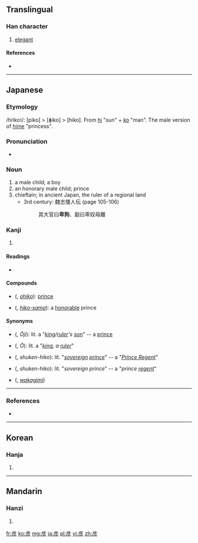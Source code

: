 {{also|彥}}
==Translingual==

===Han character===
{{Han char|rn=59|rad=彡|as=06|sn=9|four=|canj=卜竹竹竹竹 (YHHHH)}}

# [[elegant]]

====References====
* {{Han ref|kx=0363.131|dkj=09981|hdz=20854.090|uh=5F66|ud=24422}}

----

==Japanese==
===Etymology===

/hi<small>1</small>ko<small>1</small>/: [piko] > [ɸiko] > [hiko].
From [[日|hi]] "sun" + [[子|ko]] "man". The male version of [[姫|hime]] "princess".

===Pronunciation===
* {{IPA|[çiko]|lang=ja}}

===Noun===
{{ja-noun|k|hira=ひこ|rom=hiko}}

# a male child; a boy
# an honorary male child; prince
# chieftain; in ancient Japan, the ruler of a regional land
#* 3rd century: 魏志倭人伝 (page 105-106)
#*: 其大官曰'''卑狗'''、副曰卑奴母離

===Kanji===
{{ja-kanji|grade=n|rs=彡06}}

# {{defn|lang=ja|sort=彡06}}

====Readings====
* {{ja-readings|on=[[げん]] (gen)|kun=[[ひこ]] (hiko)}}

====Compounds====
* {{l|ja|御彦}} ({{l|ja|おひこ}}, ''[[ohiko]]''): [[prince]]
* {{l|ja|彦様}} ({{l|ja|ひこさま}}, ''[[hiko-sama]]''): a [[honorable]] prince

==== Synonyms ====
* {{l|ja|王子}} ({{l|ja|おうこ}}, ''Ōji''): lit. a "''[[king]]/[[ruler]]'s [[son]]''" -- a [[prince]]
* {{l|ja|王}} ({{l|ja|おう}}, ''Ō''): lit. a "''[[king]], a [[ruler]]''"
* {{l|ja|主権彦}} ({{l|ja|しゅけんひこ}}, ''shuken-hiko''): lit. "''[[sovereign]] [[prince]]''" -- a "''[[Prince Regent]]''"
* {{l|ja|主權彦}} ({{l|ja|しゅけんひこ}}, ''shuken-hiko''): lit. "''sovereign prince''" -- a "''prince [[regent]]''"
* {{l|ja|若君}} ({{l|ja|わかぎみ}}, ''[[wakagimi]]'')

----

===References===
* {{reference-book
 | last = Ishihara
 | first = Michihiro
 | authorlink =
 | coauthors =
 | title = Shintei Gishi Wajinden: Chūgoku Seishi Nihonden (1)
 | origyear = c. 3rd century
 | date = 1985-05-16
 | pages = p. 105-106
 | publisher = Iwanami Shoten
 | location = Tōkyō
 | language = Japanese
 | id = ISBN 4-00-334011-6
}}

----

==Korean==

===Hanja===
{{ko-hanja|hangeul=언|eumhun=|rv=eon|mr=ŏn|y=en}}

# {{defn|lang=ko|sort=彡06}}

----

==Mandarin==

===Hanzi===
{{cmn-hanzi|tra=彥|pin=[[yàn]] ([[yan4]])|wg=yen<sup>4</sup>}}

# {{defn|lang=cmn|sort=彡06}}

[[fr:彦]]
[[ko:彦]]
[[mg:彦]]
[[ja:彦]]
[[pl:彦]]
[[vi:彦]]
[[zh:彦]]